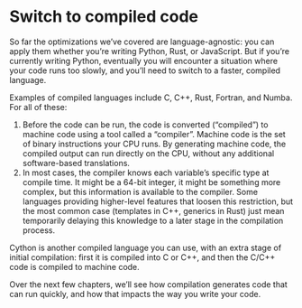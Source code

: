 # Switch to compiled code

So far the optimizations we've covered are language-agnostic: you can apply them whether you're writing Python, Rust, or JavaScript.
But if you're currently writing Python, eventually you will encounter a situation where your code runs too slowly, and you'll need to switch to a faster, compiled language.

Examples of compiled languages include C, C++, Rust, Fortran, and Numba.
For all of these:

1. Before the code can be run, the code is converted ("compiled") to machine code using a tool called a "compiler".
   Machine code is the set of binary instructions your CPU runs.
   By generating machine code, the compiled output can run directly on the CPU, without any additional software-based translations.
2. In most cases, the compiler knows each variable's specific type at compile time.
   It might be a 64-bit integer, it might be something more complex, but this information is available to the compiler.
   Some languages providing higher-level features that loosen this restriction, but the most common case (templates in C++, generics in Rust) just mean temporarily delaying this knowledge to a later stage in the compilation process.

Cython is another compiled language you can use, with an extra stage of initial compilation: first it is compiled into C or C++, and then the C/C++ code is compiled to machine code.

Over the next few chapters, we'll see how compilation generates code that can run quickly, and how that impacts the way you write your code.
